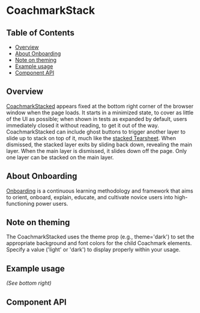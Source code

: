 
# CoachmarkStack

## Table of Contents

- [Overview](#overview)
- [About Onboarding](#about-onboarding)
- [Note on theming](#note-on-theming)
- [Example usage](#example-usage)
- [Component API](#component-api)

## Overview

[CoachmarkStacked](https://pages.github.ibm.com/cdai-design/pal/components/onboarding/coachmark/usage#stacked)
appears fixed at the bottom right corner of the browser window when the page
loads. It starts in a minimized state, to cover as little of the UI as possible;
when shown in tests as expanded by default, users immediately closed it without
reading, to get it out of the way. CoachmarkStacked can include ghost buttons to
trigger another layer to slide up to stack on top of it, much like the
[stacked Tearsheet](https://pages.github.ibm.com/cdai-design/pal/components/tearsheet/usage/#navigation).
When dismissed, the stacked layer exits by sliding back down, revealing the main
layer. When the main layer is dismissed, it slides down off the page. Only one
layer can be stacked on the main layer.

## About Onboarding

[Onboarding](https://pages.github.ibm.com/security/security-design/department/end-to-end-experiences/novice-to-pro/overview)
is a continuous learning methodology and framework that aims to orient, onboard,
explain, educate, and cultivate novice users into high-functioning power users.

## Note on theming

The CoachmarkStacked uses the theme prop (e.g., theme='dark') to set the
appropriate background and font colors for the child Coachmark elements. Specify
a value ('light' or 'dark') to display properly within your usage.

## Example usage

_(See bottom right)_

<Canvas>
  <div className="CoachmarkBaseExampleUsage">
    <Story of={CoachmarkStackStories.coachmarkStack} />
  </div>
</Canvas>

## Component API

<Controls />
